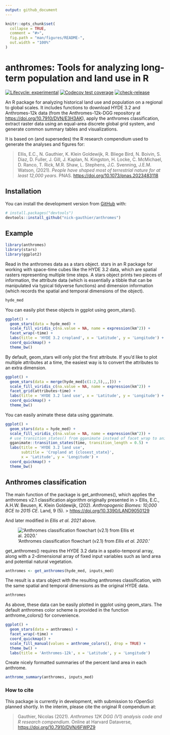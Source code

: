 ```yaml
---
output: github_document
---
```


<!-- README.md is generated from README.Rmd. Please edit that file -->

```r
knitr::opts_chunk$set(
  collapse = TRUE,
  comment = "#>",
  fig.path = "man/figures/README-",
  out.width = "100%"
)
```

# anthromes: Tools for analyzing long-term population and land use in R

<!-- badges: start -->
[![Lifecycle: experimental](https://img.shields.io/badge/lifecycle-experimental-orange.svg)](https://lifecycle.r-lib.org/articles/stages.html#experimental)
[![Codecov test coverage](https://codecov.io/gh/nick-gauthier/anthromes/branch/master/graph/badge.svg)](https://codecov.io/gh/nick-gauthier/anthromes?branch=master)
[![check-release](https://github.com/nick-gauthier/anthromes/workflows/check-release/badge.svg)](https://github.com/nick-gauthier/anthromes/actions)
<!-- badges: end -->

An R package for analyzing historical land use and population on a regional to global scales. It includes functions to download HYDE 3.2 and Anthromes-12k data (from the Anthromes-12k-DGG repository at <https://doi.org/10.7910/DVN/E3H3AK>), apply the anthromes classification, extract raster data using an equal-area discrete global grid system, and generate common summary tables and visualizations. 

It is based on (and supersedes) the R research compendium used to generate the analyses and figures for:

> Ellis, E.C., N. Gauthier, K. Klein Goldewijk, R. Bliege Bird, N. Boivin, S. Diaz, D. Fuller, J. Gill, J. Kaplan, N. Kingston, H. Locke, C. McMichael, D. Ranco, T. Rick, M.R. Shaw, L. Stephens, J.C. Svenning, J.E.M. Watson, (2021). *People have shaped most of terrestrial nature for at least 12,000 years*. PNAS.
> <https://doi.org/10.1073/pnas.2023483118>


## Installation

You can install the development version from [GitHub](https://github.com/) with:

``` r
# install.packages("devtools")
devtools::install_github("nick-gauthier/anthromes")
```
## Example


```r
library(anthromes)
library(stars)
library(ggplot2)
```

Read in the anthromes data as a stars object. stars in an R package for working with space-time cubes like the HYDE 3.2 data, which are spatial rasters representing multiple time steps. A stars object prints two pieces of information, the attribute data (which is essentially a tibble that can be manipulated via typical tidyverse functions) and dimension information (which records the spatial and temporal dimensions of the object).

```r
hyde_med
```

You can easily plot these objects in ggplot using geom_stars().

```r
ggplot() +
  geom_stars(data = hyde_med) +
  scale_fill_viridis_c(na.value = NA, name = expression(km^2)) +
  facet_wrap(~time) +
  labs(title = 'HYDE 3.2 cropland', x = 'Latitude', y = 'Longitude') +
  coord_quickmap() +
  theme_bw()
```
By default, geom_stars will only plot the first attribute. If you'd like to plot multiple attributes at a time, the easiest way is to convert the attributes to an extra dimension.
```r
ggplot() +
  geom_stars(data = merge(hyde_med[c(1:2,5),,,])) +
  scale_fill_viridis_c(na.value = NA, name = expression(km^2)) +
  facet_grid(attributes~time) +
  labs(title = 'HYDE 3.2 land use', x = 'Latitude', y = 'Longitude') +
  coord_quickmap() +
  theme_bw()
```

You can easily animate these data using gganimate. 
```r
ggplot() +
  geom_stars(data = hyde_med) +
  scale_fill_viridis_c(na.value = NA, name = expression(km^2)) +
  # use transition_states() from gganimate instead of facet_wrap to animate
  gganimate::transition_states(time, transition_length = 0.5) +
  labs(title = 'HYDE 3.2 land use', 
       subtitle = 'Cropland at {closest_state}', 
       x = 'Latitude', y = 'Longitude') +
  coord_quickmap() +
  theme_bw()
```


## Anthromes classification

The main function of the package is get_anthromes(), which applies the anthromes v2.1 classification algorithm originally presented in 
> Ellis, E.C., A.H.W. Beusen, K. Klein Goldewijk, (202). *Anthropogenic Biomes: 10,000 BCE to 2015 CE*. Land, 9 (5).
> <https://doi.org/10.3390/LAND9050129>

And later modified in *Ellis et al. 2021* above.

!['Anthromes classification flowchart (v2.1) from *Ellis et al. 2020*.'](vignettes/anthromes_flowchart.png)

get_anthromes() requires the HYDE 3.2 data in a spatio-temporal array, along with a 2-dimensional array of fixed input variables such as land area and potential natural vegetation.
```r
anthromes <- get_anthromes(hyde_med, inputs_med)
```

The result is a stars object with the resulting anthromes classification, with the same spatial and temporal dimensions as the original HYDE data.

```r
anthromes
```
As above, these data can be easily plotted in ggplot using geom_stars. The default anthromes color scheme is provided in the function anthrome_colors() for convenience.

```r
ggplot() +
  geom_stars(data = anthromes) +
  facet_wrap(~time) +
  coord_quickmap() +
  scale_fill_manual(values = anthrome_colors(), drop = TRUE) +
  theme_bw() +
  labs(title = 'Anthromes-12k', x = 'Latitude', y = 'Longitude')
```
Create nicely formatted summaries of the percent land area in each anthrome.
```r
anthrome_summary(anthromes, inputs_med)
```


### How to cite

This package is currently in development, with submission to rOpenSci planned shortly. In the interim, please cite the original R compendium at:

> Gauthier, Nicolas (2021). *Anthromes 12K DGG (V1) analysis code and R research compendium*. Online at Harvard Dataverse, 
> <https://doi.org/10.7910/DVN/6FWPZ9>
